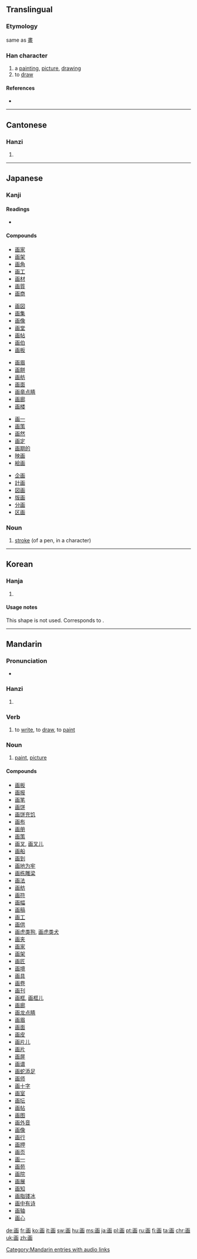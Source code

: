 {{also|畫}}
==Translingual==
{{stroke order|type=bw}}

===Etymology===
same as [[畫]]

===Han character===
{{Han char|rn=102|rad=田|as=03|sn=8|four=|canj=一[[山]][[田]] (MUW)|ids=⿴⿱[[一]][[凵]][[田]]}}

# a [[painting]], [[picture]], [[drawing]]
# to [[draw]]

====References====
* {{Han ref|kx=0759.080|dkj=21739|dj=1169.080|hdz=42530.050|uh=753B|ud=30011}}

----

==Cantonese==

===Hanzi===
{{yue-hanzi|jyut=[[waa2]], [[waak6]]|y=wa2, waak6|tra=畫}}

# {{defn|lang=yue|sort=田03}}

----

==Japanese==

===Kanji===
{{ja-kanji|grade=2|rs=田03}}

====Readings====
* {{ja-readings|on=[[が]] (ga), [[かく]] (kaku)|kun=[[かぎる]] (kagiru), [[はかる]] (hakaru), [[はかりごと]] (hakarigoto)}}
{{attention|ja|expand and split on readings}}
====Compounds====
{{top5}}
* [[画家]]
* [[画架]]
* [[画角]]
* [[画工]]
* [[画材]]
* [[画質]]
* [[画商]]
{{mid5}}
* [[画図]]
* [[画集]]
* [[画像]]
* [[画堂]]
* [[画帖]]
* [[画伯]]
* [[画板]]
{{mid5}}
* [[画眉]]
* [[画餅]]
* [[画舫]]
* [[画面]]
* [[画竜点睛]]
* [[画廊]]
* [[画楼]]
{{mid5}}
* [[画一]]
* [[画策]]
* [[画然]]
* [[画定]]
* [[画期的]]
* [[映画]]
* [[絵画]]
{{mid5}}
* [[企画]]
* [[計画]]
* [[図画]]
* [[版画]]
* [[分画]]
* [[区画]]
{{bottom}}

===Noun===
{{ja-noun|かく}}

# [[stroke]] (of a pen, in a character)

----

==Korean==

===Hanja===
{{ko-hanja|hangeul=화 (획)|eumhun=그림 화|rv=hwa (hoek)|mr=hwa (hoek)|y=hwa (hoyk)}}

# {{defn|lang=ko|sort=田03}}

====Usage notes====
This shape is not used. Corresponds to {{lang|ko|[[畵]]}}.

----

==Mandarin==

===Pronunciation===
* {{audio|zh-huà.ogg|audio|lang=cmn}}

===Hanzi===
{{cmn-hanzi|tra=畫|pin=[[huà]] ([[hua4]]), [[zhèn]] ([[zhen4]])|wg=[[hua4|hua<sup>4</sup>]], [[chen4|chen<sup>4</sup>]]}}

# {{defn|lang=cmn|sort=田03}}

===Verb===
{{cmn-verb|s|pin=huà|tra=畫|sim=画|tas=|pint=hua4}}

# to [[write]], to [[draw]], to [[paint]]

===Noun===
{{cmn-noun|s|pin=huà|tra=畫|sim=画|tas=|pint=hua4}}

# [[paint]], [[picture]]

====Compounds====
* [[画板]]
* [[画报]]
* [[画笔]]
* [[画饼]]
* [[画饼充饥]]
* [[画布]]
* [[画册]]
* [[画策]]
* [[画叉]], [[画叉儿]]
* [[画船]]
* [[画到]]
* [[画地为牢]]
* [[画栋雕梁]]
* [[画法]]
* [[画舫]]
* [[画符]]
* [[画幅]]
* [[画稿]]
* [[画工]]
* [[画供]]
* [[画虎类狗]], [[画虎类犬]]
* [[画夹]]
* [[画家]]
* [[画架]]
* [[画匠]]
* [[画境]]
* [[画具]]
* [[画卷]]
* [[画刊]]
* [[画框]], [[画框儿]]
* [[画廊]]
* [[画龙点睛]]
* [[画眉]]
* [[画面]]
* [[画皮]]
* [[画片儿]]
* [[画片]]
* [[画屏]]
* [[画谱]]
* [[画蛇添足]]
* [[画师]]
* [[画十字]]
* [[画室]]
* [[画坛]]
* [[画帖]]
* [[画图]]
* [[画外音]]
* [[画像]]
* [[画行]]
* [[画押]]
* [[画页]]
* [[画一]]
* [[画苑]]
* [[画院]]
* [[画展]]
* [[画知]]
* [[画脂镂冰]]
* [[画中有诗]]
* [[画轴]]
* [[画心]]

[[Category:Mandarin entries with audio links]]

[[de:画]]
[[fr:画]]
[[ko:画]]
[[it:画]]
[[sw:画]]
[[hu:画]]
[[ms:画]]
[[ja:画]]
[[pl:画]]
[[pt:画]]
[[ru:画]]
[[fi:画]]
[[ta:画]]
[[chr:画]]
[[uk:画]]
[[zh:画]]